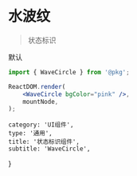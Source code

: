 # 水波纹

> 状态标识


<div style={{ display: 'flex', height: 300 }}>
<WaveCircle bgColor="pink" />
<WaveCircle>默认</WaveCircle>
</div>

```jsx
import { WaveCircle } from '@pkg';

ReactDOM.render(
    <WaveCircle bgColor="pink" />,
    mountNode,
);
```

    category: 'UI组件',
    type: '通用',
    title: '状态标识组件',
    subtitle: 'WaveCircle',
}
